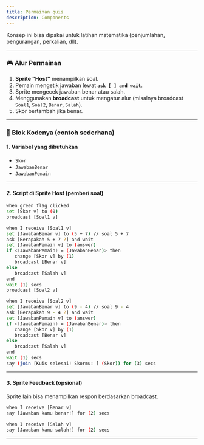 ```yaml
---
title: Permainan quis
description: Components
---
```


Konsep ini bisa dipakai untuk latihan matematika (penjumlahan, pengurangan, perkalian, dll).

---

### 🎮 Alur Permainan

1. **Sprite "Host"** menampilkan soal.
2. Pemain mengetik jawaban lewat **`ask [ ] and wait`**.
3. Sprite mengecek jawaban benar atau salah.
4. Menggunakan **broadcast** untuk mengatur alur (misalnya broadcast `Soal1`, `Soal2`, `Benar`, `Salah`).
5. Skor bertambah jika benar.

---

### 🧩 Blok Kodenya (contoh sederhana)

#### 1. Variabel yang dibutuhkan

* `Skor`
* `JawabanBenar`
* `JawabanPemain`

---

#### 2. Script di Sprite Host (pemberi soal)

```bash
when green flag clicked
set [Skor v] to (0)
broadcast [Soal1 v]

when I receive [Soal1 v]
set [JawabanBenar v] to (5 + 7) // soal 5 + 7
ask [Berapakah 5 + 7 ?] and wait
set [JawabanPemain v] to (answer)
if <(JawabanPemain) = (JawabanBenar)> then
   change [Skor v] by (1)
   broadcast [Benar v]
else
   broadcast [Salah v]
end
wait (1) secs
broadcast [Soal2 v]

when I receive [Soal2 v]
set [JawabanBenar v] to (9 - 4) // soal 9 - 4
ask [Berapakah 9 - 4 ?] and wait
set [JawabanPemain v] to (answer)
if <(JawabanPemain) = (JawabanBenar)> then
   change [Skor v] by (1)
   broadcast [Benar v]
else
   broadcast [Salah v]
end
wait (1) secs
say (join [Kuis selesai! Skormu: ] (Skor)) for (3) secs
```

---

#### 3. Sprite Feedback (opsional)

Sprite lain bisa menampilkan respon berdasarkan broadcast.

```bash
when I receive [Benar v]
say [Jawaban kamu benar!] for (2) secs

when I receive [Salah v]
say [Jawaban kamu salah!] for (2) secs
```

---
